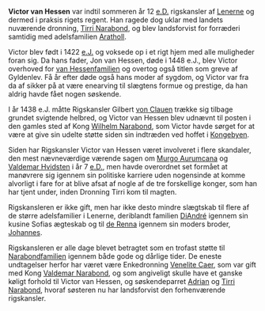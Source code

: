 {{title:Victor van Hessen}}
{{author:Laura Holmegaard}}
{{timestamp:2011-01-23T12:20:13Z}}
{{copyright:Victor van Hessen}}
'''Victor van Hessen''' var indtil sommeren år 12 [[e.D.]] rigskansler af [[Lenerne]] og dermed i praksis rigets regent. Han ragede dog uklar med landets nuværende dronning, [[Tirri Narabond]], og blev landsforvist for forræderi samtidig med adelsfamilien [[Aratholl]].

Victor blev født i 1422 [[e.J.]] og voksede op i et rigt hjem med alle muligheder foran sig. Da hans fader, Jon van Hessen, døde i 1448 e.J., blev Victor overhoved for [[van Hessen]]familien og overtog også titlen som greve af Gyldenlev. Få år efter døde også hans moder af sygdom, og Victor var fra da af sikker på at være enearving til slægtens formue og prestige, da han aldrig havde fået nogen søskende.

I år 1438 e.J. måtte Rigskansler Gilbert [[von Clauen]] trække sig tilbage grundet svigtende helbred, og Victor van Hessen blev udnævnt til posten i den gamles sted af Kong [[Wilhelm Narabond]], som Victor havde sørget for at være at give sin udelte støtte siden sin indtræden ved hoffet i [[Kongebyen]].

Siden har Rigskansler Victor van Hessen været involveret i flere skandaler, den mest nævneværdige værende sagen om [[Murgo Aurumcana]] og [[Valdemar Hvidsten]] i år 7 [[e.D.]], men havde overordnet set formået at manøvrere sig igennem sin politiske karriere uden nogensinde at komme alvorligt i fare for at blive afsat af nogle af de tre forskellige konger, som han har tjent under, inden Dronning Tirri kom til magten.

Rigskansleren er ikke gift, men har ikke desto mindre slægtskab til flere af de større adelsfamilier i Lenerne, deriblandt familien [[DiAndré]] igennem sin kusine Sofias ægteskab og til [[de Renna]] igennem sin moders broder, [[Johannes de Renna|Johannes]].

Rigskansleren er alle dage blevet betragtet som en trofast støtte til [[Narabond]]familien igennem både gode og dårlige tider. De eneste undtagelser herfor har været være Enkedronning [[Venelite Caer]], som var gift med Kong [[Valdemar Narabond]], og som angiveligt skulle have et ganske køligt forhold til Victor van Hessen, og søskendeparret [[Adrian Narabond|Adrian]] og [[Tirri Narabond]], hvoraf søsteren nu har landsforvist den forhenværende rigskansler.